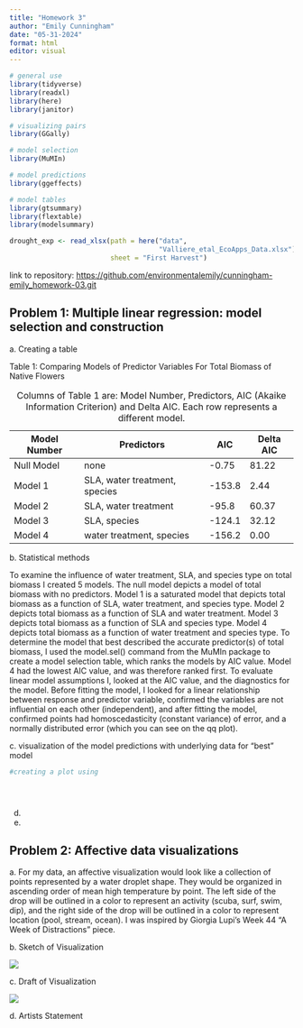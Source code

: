 ```yaml
---
title: "Homework 3"
author: "Emily Cunningham"
date: "05-31-2024"
format: html
editor: visual
---
```


```r
# general use
library(tidyverse)
library(readxl)
library(here)
library(janitor)

# visualizing pairs
library(GGally)

# model selection
library(MuMIn)

# model predictions
library(ggeffects)

# model tables
library(gtsummary)
library(flextable)
library(modelsummary)

drought_exp <- read_xlsx(path = here("data", 
                                     "Valliere_etal_EcoApps_Data.xlsx"),
                         sheet = "First Harvest")
```

link to repository: <https://github.com/environmentalemily/cunningham-emily_homework-03.git>

## Problem 1: **Multiple linear regression: model selection and construction**

a\. Creating a table

Table 1: Comparing Models of Predictor Variables For Total Biomass of Native Flowers

| Model Number | Predictors                    | AIC    | Delta AIC |
|--------------|-------------------------------|--------|-----------|
| Null Model   | none                          | -0.75  | 81.22     |
| Model 1      | SLA, water treatment, species | -153.8 | 2.44      |
| Model 2      | SLA, water treatment          | -95.8  | 60.37     |
| Model 3      | SLA, species                  | -124.1 | 32.12     |
| Model 4      | water treatment, species      | -156.2 | 0.00      |

: Columns of Table 1 are: Model Number, Predictors, AIC (Akaike Information Criterion) and Delta AIC. Each row represents a different model.

b\. Statistical methods

To examine the influence of water treatment, SLA, and species type on total biomass I created 5 models. The null model depicts a model of total biomass with no predictors. Model 1 is a saturated model that depicts total biomass as a function of SLA, water treatment, and species type. Model 2 depicts total biomass as a function of SLA and water treatment. Model 3 depicts total biomass as a function of SLA and species type. Model 4 depicts total biomass as a function of water treatment and species type. To determine the model that best described the accurate predictor(s) of total biomass, I used the model.sel() command from the MuMIn package to create a model selection table, which ranks the models by AIC value. Model 4 had the lowest AIC value, and was therefore ranked first. To evaluate linear model assumptions I, looked at the AIC value, and the diagnostics for the model. Before fitting the model, I looked for a linear relationship between response and predictor variable, confirmed the variables are not influential on each other (independent), and after fitting the model, confirmed points had homoscedasticity (constant variance) of error, and a normally distributed error (which you can see on the qq plot).

c\. visualization of the model predictions with underlying data for “best” model

```r
#creating a plot using 





```

d.  

e.  

## Problem 2: Affective data visualizations

a\. For my data, an affective visualization would look like a collection of points represented by a water droplet shape. They would be organized in ascending order of mean high temperature by point. The left side of the drop will be outlined in a color to represent an activity (scuba, surf, swim, dip), and the right side of the drop will be outlined in a color to represent location (pool, stream, ocean). I was inspired by Giorgia Lupi's Week 44 "A Week of Distractions" piece.

b\. Sketch of Visualization

![](images/IMG_0035.jpg)

c\. Draft of Visualization

![](images/IMG_0036.jpg)

d\. Artists Statement

